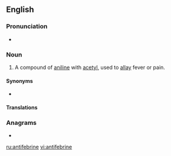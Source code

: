 ==English==

===Pronunciation===
* {{IPA|/ˌæn.tɪ.ˈfi.bɹɪn/|lang=en}}

===Noun===
{{en-noun|-}}

# {{label|en|pharmaceutical drug}} A compound of [[aniline]] with [[acetyl]], used to [[allay]] fever or pain.

====Synonyms====
* {{l|en|acetanilide}}

====Translations====
{{trans-see|acetanilide}}

===Anagrams===
* {{l|en|terbinafine}}

[[ru:antifebrine]]
[[vi:antifebrine]]